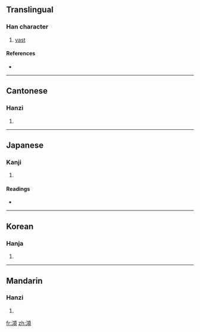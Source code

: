==Translingual==

===Han character===
{{Han char|rn=85|rad=水|as=12|sn=15|four=3118<sub>6</sub>|canj=水一一金 (EMMC)}}

# [[vast]]

====References====
* {{Han ref|kx=0652.080|dkj=18336|dj=1062.100|hdz=31735.010|uh=6F92|ud=28562|bh=E5FE|bd=58878}}

----

==Cantonese==

===Hanzi===
{{yue-hanzi|jyut=|y=hung3}}

# {{defn|Cantonese|sort=水12}}

----

==Japanese==

===Kanji===
{{ja-kanji|grade=|rs=水12}}

# {{defn|Japanese|sort=水12}}

====Readings====
* {{ja-readings|on=[[こう]] (kō), [[く]] (ku), [[ぐ]] (gu)|kun=}}

----

==Korean==

===Hanja===
{{ko-hanja|hangeul=홍|eumhun=|rv=hong|mr=hong|y=hong}}

# {{defn|Korean|sort=水12}}

----

==Mandarin==

===Hanzi===
{{cmn-hanzi|pin=[[gǒng]] ([[gong3]]), [[hǒng]] ([[hong3]]), [[hòng]] ([[hong4]])|wg=kung<sup>3</sup>, hung<sup>3</sup>, hung<sup>4</sup>}}

# {{defn|Mandarin|sort=水12}}

[[fr:澒]]
[[zh:澒]]